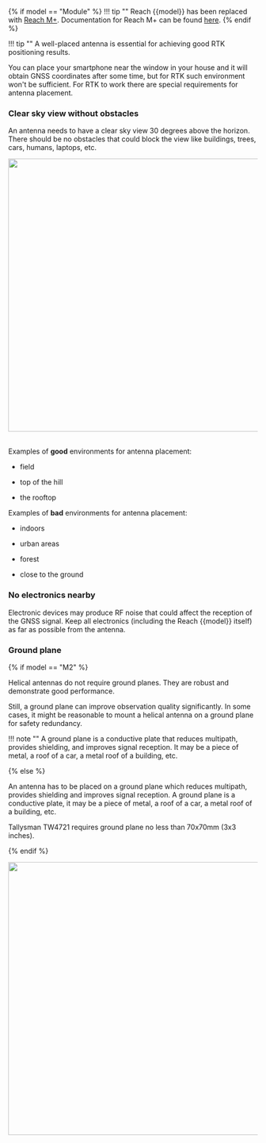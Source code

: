 {% if model == "Module" %}
!!! tip ""
	Reach {{model}} has been replaced with [Reach M+](https://emlid.com/reach). Documentation for Reach M+ can be found [here](https://docs.emlid.com/reachm-plus/).
{% endif %}

!!! tip ""
	A well-placed antenna is essential for achieving good RTK positioning results.

You can place your smartphone near the window in your house and it will obtain GNSS coordinates after some time, but for RTK such environment won't be sufficient. For RTK to work there are special requirements for antenna placement.

### Clear sky view without obstacles

An antenna needs to have a clear sky view 30 degrees above the horizon. There should be no obstacles that could block the view like buildings, trees, cars, humans, laptops, etc.

<div style="text-align: center;"><img src="../img/{{model_path}}/antenna-placement/antenna-mount.png" style="width: 550px;"></div><br>

Examples of **good** environments for antenna placement:

* field

* top of the hill

* the rooftop

Examples of **bad** environments for antenna placement:

* indoors

* urban areas

* forest

* close to the ground

### No electronics nearby

Electronic devices may produce RF noise that could affect the reception of the GNSS signal. Keep all electronics (including the Reach {{model}} itself) as far as possible from the antenna.

### Ground plane

{% if model == "M2" %}

Helical antennas do not require ground planes. They are robust and demonstrate good performance. 

Still, a ground plane can improve observation quality significantly. In some cases, it might be reasonable to mount a helical antenna on a ground plane for safety redundancy.

!!! note ""
	A ground plane is a conductive plate that reduces multipath, provides shielding, and improves signal reception. It may be a piece of metal, a roof of a car, a metal roof of a building, etc.

{% else %}

An antenna has to be placed on a ground plane which reduces multipath, provides shielding and improves signal reception. A ground plane is a conductive plate, it may be a piece of metal, a roof of a car, a metal roof of a building, etc.

Tallysman TW4721 requires ground plane no less than 70x70mm (3x3 inches).

{% endif %}

<div style="text-align: center;"><img src="../img/{{model_path}}/antenna-placement/antenna-ground-plane.png" style="width: 550px;"></div><br>

